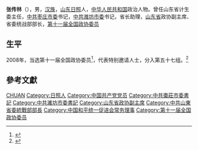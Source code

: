 '''张传林'''（{{bd|1952年||}}），男，[[汉族|汉族]]，[[山东|山东]][[日照|日照]]人，[[中华人民共和国|中华人民共和国]]政治人物。曾任山东省计生委主任，[[中共枣庄市委|中共枣庄市委]]书记，[[中共潍坊市委|中共潍坊市委]]书记，省长助理，[[山东省|山东省]]政协副主席、省委统战部部长，[[第十一届全国政协委员|第十一届全国政协委员]]

== 生平 ==
2008年，当选第十一届全国政协委员<ref>{{cite news|title=第十一届全国政协委员名单|url=http://www.indaa.com.cn/zt/2009qglh/zxzs/200903/t20090303_127573.html|accessdate=2013-04-09|newspaper=新华社北京1月25日电 中国人民政治协商会议第十一届全国委员会委员名单(共2237人，2008年1月25日政协第十届全国委员会常务委员会第二十次会议通过)|date=2008年1月25日|deadurl=yes|archiveurl=https://web.archive.org/web/20130928014403/http://www.indaa.com.cn/zt/2009qglh/zxzs/200903/t20090303_127573.html|archivedate=2013年9月28日|df=}}</ref>，代表特别邀请人士，分入第五十七组。<ref>{{cite news|title=全国政协信息-张传林|url=http://www.cppcc.gov.cn/CMS/wylibary/showJcwyxtInfoWylibary.action?tabJcwyxt.guid=11W0021000&wytype=wjwy|accessdate=2013-04-11|newspaper=全国政协委员会|archive-date=2019-05-19|archive-url=https://web.archive.org/web/20190519125347/http://www.cppcc.gov.cn/CMS/wylibary/showJcwyxtInfoWylibary.action?tabJcwyxt.guid=11W0021000&wytype=wjwy}}</ref>

==參考文獻==
{{reflist}}

{{中国政治人物小作品}}
{{Navboxes 
| title  = 张传林在[[中国和平统一促进会|中国和平统一促进会]]的职务
| list1  =
{{中国和平统一促进会第八届理事会}}
}}

{{Authority control}}
{{DEFAULTSORT:Zhang张}}
[[Category:张姓|CHUAN]]
[[Category:日照人|Category:日照人]]
[[Category:中国共产党党员|Category:中国共产党党员]]
[[Category:中共棗莊市委書記|Category:中共棗莊市委書記]]
[[Category:中共濰坊市委書記|Category:中共濰坊市委書記]]
[[Category:山东省政协副主席|Category:山东省政协副主席]]
[[Category:中共山東省委統戰部部長|Category:中共山東省委統戰部部長]]
[[Category:中国和平统一促进会常务理事|Category:中国和平统一促进会常务理事]]
[[Category:第十一届全国政协委员|Category:第十一届全国政协委员]]
